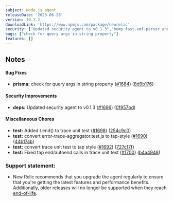 ```yaml
---
subject: Node.js agent
releaseDate: '2023-06-26'
version: 10.3.2
downloadLink: 'https://www.npmjs.com/package/newrelic'
security: ["Updated security agent to v0.1.3","bump fast-xml-parser and @aws-sdk/client-lambda"]
bugs: ["check for query args in string property"]
features: []
---
```


## Notes

#### Bug Fixes

* **prisma:** check for query args in string property ([#1684](https://github.com/newrelic/node-newrelic/pull/1684)) ([8d9b176](https://github.com/newrelic/node-newrelic/commit/8d9b176e05424d34dd2eafe243a8cee7284efe64))

#### Security Improvements

* **deps:** Updated security agent to v0.1.3 ([#1696](https://github.com/newrelic/node-newrelic/pull/1696)) ([0f957bd](https://github.com/newrelic/node-newrelic/commit/0f957bd0e39a32614337b5ade33f07d9729f1897))

#### Miscellaneous Chores

* **test:** Added t.end() to trace unit test ([#1698](https://github.com/newrelic/node-newrelic/pull/1698)) ([254c9c0](https://github.com/newrelic/node-newrelic/commit/254c9c0e2aae73ed154a009d264aa262cb3799e3))
* **test:** convert error-trace-aggregator.test.js to tap-style ([#1690](https://github.com/newrelic/node-newrelic/pull/1690)) ([44b17ab](https://github.com/newrelic/node-newrelic/commit/44b17abf3c6295661736932e9c9dc5b5a42eb3e1))
* **test:** convert trace unit test to tap style ([#1692](https://github.com/newrelic/node-newrelic/pull/1692)) ([727c17f](https://github.com/newrelic/node-newrelic/commit/727c17f4163ff44b90be87f71e43ad6924874fe4))
* **test:** Fixed tap end/autoend calls in trace unit test ([#1700](https://github.com/newrelic/node-newrelic/pull/1700)) ([b4a4948](https://github.com/newrelic/node-newrelic/commit/b4a4948719af7c20c22b12150bb3070f6526c247))

### Support statement:

* New Relic recommends that you upgrade the agent regularly to ensure that you're getting the latest features and performance benefits. Additionally, older releases will no longer be supported when they reach [end-of-life](/docs/using-new-relic/cross-product-functions/install-configure/notification-changes-new-relic-saas-features-distributed-software).
